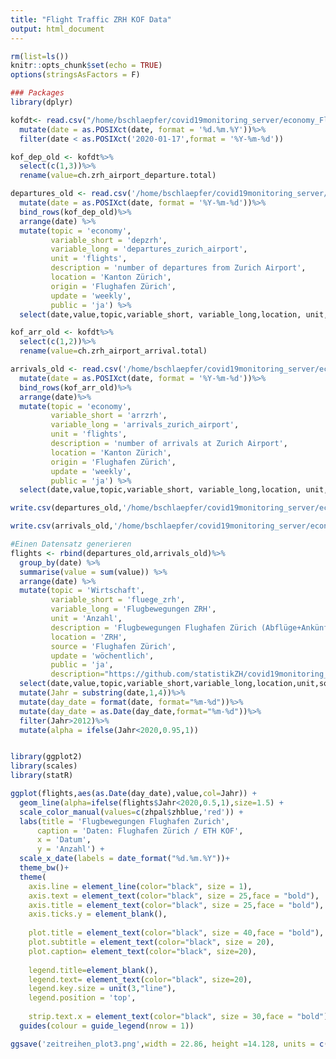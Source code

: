 ```yaml
---
title: "Flight Traffic ZRH KOF Data"
output: html_document
---
```


```r
rm(list=ls())
knitr::opts_chunk$set(echo = TRUE)
options(stringsAsFactors = F)

### Packages 
library(dplyr)
```

```r
kofdt<- read.csv("/home/bschlaepfer/covid19monitoring_server/economy_FlightTraffic/old/ZRH_Bewegungsstatistik_KOF.csv", sep=';') %>%
  mutate(date = as.POSIXct(date, format = '%d.%m.%Y'))%>%
  filter(date < as.POSIXct('2020-01-17',format = '%Y-%m-%d'))

kof_dep_old <- kofdt%>%
  select(c(1,3))%>%
  rename(value=ch.zrh_airport_departure.total)

departures_old <- read.csv('/home/bschlaepfer/covid19monitoring_server/economy_FlightTraffic/old/departures.csv')%>%
  mutate(date = as.POSIXct(date, format = '%Y-%m-%d'))%>%
  bind_rows(kof_dep_old)%>%
  arrange(date) %>%
  mutate(topic = 'economy',
         variable_short = 'depzrh',
         variable_long = 'departures_zurich_airport',
         unit = 'flights',
         description = 'number of departures from Zurich Airport',
         location = 'Kanton Zürich',
         origin = 'Flughafen Zürich',
         update = 'weekly',
         public = 'ja') %>%
  select(date,value,topic,variable_short, variable_long,location, unit, origin, update, public, description)

kof_arr_old <- kofdt%>%
  select(c(1,2))%>%
  rename(value=ch.zrh_airport_arrival.total)

arrivals_old <- read.csv('/home/bschlaepfer/covid19monitoring_server/economy_FlightTraffic/old/arrivals.csv')%>%
  mutate(date = as.POSIXct(date, format = '%Y-%m-%d'))%>%
  bind_rows(kof_arr_old)%>%
  arrange(date)%>%
  mutate(topic = 'economy',
         variable_short = 'arrzrh',
         variable_long = 'arrivals_zurich_airport',
         unit = 'flights',
         description = 'number of arrivals at Zurich Airport',
         location = 'Kanton Zürich',
         origin = 'Flughafen Zürich',
         update = 'weekly',
         public = 'ja') %>%
  select(date,value,topic,variable_short, variable_long,location, unit, origin, update, public, description)

write.csv(departures_old,'/home/bschlaepfer/covid19monitoring_server/economy_FlightTraffic/old/departures.csv', row.names=F, fileEncoding = "UTF-8")

write.csv(arrivals_old,'/home/bschlaepfer/covid19monitoring_server/economy_FlightTraffic/old/arrivals.csv',row.names=F, fileEncoding = "UTF-8")
```

```r

#Einen Datensatz generieren
flights <- rbind(departures_old,arrivals_old)%>%
  group_by(date) %>%
  summarise(value = sum(value)) %>%
  arrange(date) %>%
  mutate(topic = 'Wirtschaft',
         variable_short = 'fluege_zrh',
         variable_long = 'Flugbewegungen ZRH',
         unit = 'Anzahl',
         description = 'Flugbewegungen Flughafen Zürich (Abflüge+Ankünfte)',
         location = 'ZRH',
         source = 'Flughafen Zürich',
         update = 'wöchentlich',
         public = 'ja',
         description="https://github.com/statistikZH/covid19monitoring_economy_FlightTraffic") %>%
  select(date,value,topic,variable_short,variable_long,location,unit,source,update,public,description)%>%
  mutate(Jahr = substring(date,1,4))%>%
  mutate(day_date = format(date, format="%m-%d"))%>%
  mutate(day_date = as.Date(day_date,format="%m-%d"))%>%
  filter(Jahr>2012)%>%
  mutate(alpha = ifelse(Jahr<2020,0.95,1))


library(ggplot2)
library(scales)
library(statR)

ggplot(flights,aes(as.Date(day_date),value,col=Jahr)) +
  geom_line(alpha=ifelse(flights$Jahr<2020,0.5,1),size=1.5) +
  scale_color_manual(values=c(zhpal$zhblue,'red')) + 
  labs(title = 'Flugbewegungen Flughafen Zurich',
      caption = 'Daten: Flughafen Zürich / ETH KOF',
      x = 'Datum',
      y = 'Anzahl') +
  scale_x_date(labels = date_format("%d.%m.%Y"))+
  theme_bw()+
  theme(
    axis.line = element_line(color="black", size = 1),
    axis.text = element_text(color="black", size = 25,face = "bold"),
    axis.title = element_text(color="black", size = 25,face = "bold"),
    axis.ticks.y = element_blank(),
  
    plot.title = element_text(color="black", size = 40,face = "bold"),
    plot.subtitle = element_text(color="black", size = 20),
    plot.caption= element_text(color="black", size=20),
    
    legend.title=element_blank(),
    legend.text= element_text(color="black", size=20),
    legend.key.size = unit(3,"line"),
    legend.position = 'top',
    
    strip.text.x = element_text(color="black", size = 30,face = "bold"))+
  guides(colour = guide_legend(nrow = 1))

ggsave('zeitreihen_plot3.png',width = 22.86, height =14.128, units = c("cm"),dpi=300,scale=3)



```



